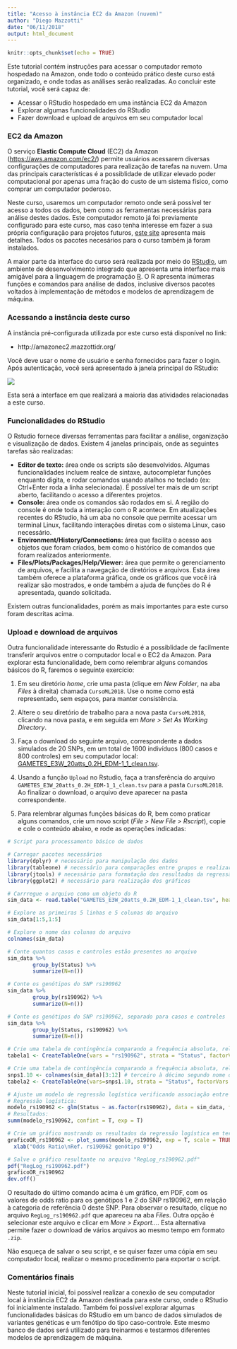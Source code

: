 ```yaml
---
title: "Acesso à instância EC2 da Amazon (nuvem)"
author: "Diego Mazzotti"
date: "06/11/2018"
output: html_document
---
```


```r
knitr::opts_chunk$set(echo = TRUE)
```

Este tutorial contém instruções para acessar o computador remoto hospedado na Amazon, onde todo o conteúdo prático deste curso está organizado, e onde todas as análises serão realizadas. Ao concluir este tutorial, você será capaz de:

- Acessar o RStudio hospedado em uma instância EC2 da Amazon
- Explorar algumas funcionalidades do RStudio
- Fazer download e upload de arquivos em seu computador local


### EC2 da Amazon

O serviço **Elastic Compute Cloud** (EC2) da Amazon (<https://aws.amazon.com/ec2/>) permite usuários acessarem diversas configurações de computadores para realização de tarefas na nuvem. Uma das principais características é a possiblidade de utilizar elevado poder computacional por apenas uma fração do custo de um sistema físico, como comprar um computador poderoso.  

Neste curso, usaremos um computador remoto onde será possível ter acesso a todos os dados, bem como as ferramentas necessárias para análise destes dados. Este computador remoto já foi previamente configurado para este curso, mas caso tenha interesse em fazer a sua própria configuração para projetos futuros, [este site](http://www.louisaslett.com/RStudio_AMI/) apresenta mais detalhes. Todos os pacotes necesários para o curso também já foram instalados.

A maior parte da interface do curso será realizada por meio do [RStudio](https://www.rstudio.com/), um ambiente de desenvolvimento integrado que apresenta uma interface mais amigável para a linguagem de programação [R](https://www.r-project.org/). O R apresenta inúmeras funções e comandos para análise de dados, inclusive diversos pacotes voltados à implementação de métodos e modelos de aprendizagem de máquina.

### Acessando a instância deste curso

A instância pré-configurada utilizada por este curso está disponível no link:

- http://amazonec2.mazzottidr.org/

Você deve usar o nome de usuário e senha fornecidos para fazer o login. Após autenticação, você será apresentado à janela principal do RStudio:

![](../images/screenshot_Rstudio.PNG)

Esta será a interface em que realizará a maioria das atividades relacionadas a este curso.

### Funcionalidades do RStudio

O Rstudio fornece diversas ferramentas para facilitar a análise, organização e visualização de dados. Existem 4 janelas principais, onde as seguintes tarefas são realizadas:  

- **Editor de texto:** área onde os scripts são desenvolvidos. Algumas funcionalidades incluem realce de sintaxe, autocompletar funções enquanto digita, e rodar comandos usando atalhos no teclado (ex: Ctrl+Enter roda a linha selecionada). É possível ter mais de um script aberto, facilitando o acesso a diferentes projetos.
- **Console:** área onde os comandos são rodados em si. A região do console é onde toda a interação com o R acontece. Em atualizações recentes do RStudio, há um aba no console que permite acessar um terminal Linux, facilitando interações diretas com o sistema Linux, caso necessário.
- **Environment/History/Connections:** área que facilita o acesso aos objetos que foram criados, bem como o histórico de comandos que foram realizados anteriormente.
- **Files/Plots/Packages/Help/Viewer:** área que permite o gerenciamento de arquivos, e facilita a navegação de diretórios e arquivos. Esta área também oferece a plataforma gráfica, onde os gráficos que você irá realizar são mostrados, e onde também a ajuda de funções do R é apresentada, quando solicitada.

Existem outras funcionalidades, porém as mais importantes para este curso foram descritas acima.

### Upload e download de arquivos

Outra funcionalidade interessante do Rstudio é a possiblidade de facilmente transferir arquivos entre o computador local e o EC2 da Amazon. Para explorar esta funcionalidade, bem como relembrar alguns comandos básicos do R, faremos o seguinte exercício:

1. Em seu diretório *home*, crie uma pasta (clique em *New Folder*, na aba *Files* à direita) chamada `CursoML2018`. Use o nome como está representado, sem espaços, para manter consistência.

2. Altere o seu diretório de trabalho para a nova pasta `CursoML2018`, clicando na nova pasta, e em seguida em *More > Set As Working Directory*.

3. Faça o download do seguinte arquivo, correspondente a dados simulados de 20 SNPs, em um total de 1600 indivíduos (800 casos e 800 controles) em seu computador local: [GAMETES_E3W_20atts_0.2H_EDM-1_1_clean.tsv](https://www.dropbox.com/s/5gazzk8z3qf93st/GAMETES_E3W_20atts_0.2H_EDM-1_1_clean.tsv?dl=1).

4. Usando a função `Upload` no Rstudio, faça a transferência do arquivo `GAMETES_E3W_20atts_0.2H_EDM-1_1_clean.tsv` para a pasta `CursoML2018`. Ao finalizar o download, o arquivo deve aparecer na pasta correspondente.

5. Para relembrar algumas funções básicas do R, bem como praticar alguns comandos, crie um novo script (*File > New File > Rscript*), copie e cole o conteúdo abaixo, e rode as operações indicadas:

```r

# Script para processamento básico de dados

# Carregar pacotes necessários
library(dplyr) # necessário para manipulação dos dados
library(tableone) # necessário para comparações entre grupos e realizar tabelas
library(jtools) # necessário para formatação dos resultados da regressão logística
library(ggplot2) # necessário para realização dos gráficos

# Carrregue o arquivo como um objeto do R
sim_data <- read.table("GAMETES_E3W_20atts_0.2H_EDM-1_1_clean.tsv", header = T)

# Explore as primeiras 5 linhas e 5 colunas do arquivo
sim_data[1:5,1:5]

# Explore o nome das colunas do arquivo
colnames(sim_data)

# Conte quantos casos e controles estão presentes no arquivo
sim_data %>%
        group_by(Status) %>%
        summarize(N=n())

# Conte os genótipos do SNP rs190962
sim_data %>%
        group_by(rs190962) %>%
        summarize(N=n())

# Conte os genótipos do SNP rs190962, separado para casos e controles
sim_data %>%
        group_by(Status, rs190962) %>%
        summarize(N=n())

# Crie uma tabela de contingência comparando a frequência absoluta, relativa e se há associação entre o SNP rs190962 e Status
tabela1 <- CreateTableOne(vars = "rs190962", strata = "Status", factorVars = "rs190962", data = sim_data)

# Crie uma tabela de contingência comparando a frequência absoluta, relativa e se há associação entre os 10 primeiros SNPs e Status
snps1.10 <- colnames(sim_data)[3:12] # terceiro à décimo segundo nome das colunas
tabela2 <- CreateTableOne(vars=snps1.10, strata = "Status", factorVars = snps1.10, data = sim_data)

# Ajuste um modelo de regressão logística verificando associação entre SNP rs190962 e Status
# Regressão logística:
modelo_rs190962 <- glm(Status ~ as.factor(rs190962), data = sim_data, family = binomial(link='logit'))
# Resultados:
summ(modelo_rs190962, confint = T, exp = T)

# Crie um gráfico mostrando os resultados da regressão logística em termos de odds ratio para o SNP rs123462
graficoOR_rs190962 <- plot_summs(modelo_rs190962, exp = T, scale = TRUE) +
  xlab("Odds Ratio\nRef. rs190962 genótipo 0")

# Salve o gráfico resultante no arquivo "RegLog_rs190962.pdf"
pdf("RegLog_rs190962.pdf")
graficoOR_rs190962
dev.off()
```


O resultado do último comando acima é um gráfico, em PDF, com os valores de odds ratio para os genótipos 1 e 2 do SNP rs190962, em relação à categoria de referência 0 deste SNP. Para observar o resultado, clique no arquivo `RegLog_rs190962.pdf` que apareceu na aba *Files*. Outra opção é selecionar este arquivo e clicar em *More > Export...*. Esta alternativa permite fazer o download de vários arquivos ao mesmo tempo em formato `.zip`.  

Não esqueça de salvar o seu script, e se quiser fazer uma cópia em seu computador local, realizar o mesmo procedimento para exportar o script.

### Comentários finais

Neste tutorial inicial, foi possível realizar a conexão de seu computador local à instância EC2 da Amazon destinada para este curso, onde o RStudio foi inicialmente instalado. Também foi possível explorar algumas funcionalidades básicas do RStudio em um banco de dados simulados de variantes genéticas e um fenótipo do tipo caso-controle. Este mesmo banco de dados será utilizado para treinarmos e testarmos diferentes modelos de aprendizagem de máquina.